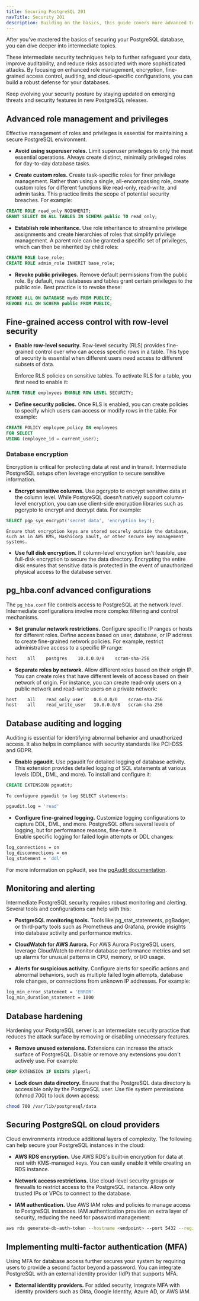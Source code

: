 ```yaml
---
title: Securing PostgreSQL 201
navTitle: Security 201
description: Building on the basics, this guide covers more advanced topics in PostgreSQL security.
---
```


After you've mastered the basics of securing your PostgreSQL database, you can dive deeper into intermediate topics.

These intermediate security techniques help to further safeguard your data, improve auditability, and reduce risks associated with more sophisticated attacks. By focusing on enhanced role management, encryption, fine-grained access control, auditing, and cloud-specific configurations, you can build a robust defense for your databases. 

Keep evolving your security posture by staying updated on emerging threats and security features in new PostgreSQL releases.

## Advanced role management and privileges

Effective management of roles and privileges is essential for maintaining a secure PostgreSQL environment.

- **Avoid using superuser roles.** Limit superuser privileges to only the most essential operations. Always create distinct, minimally privileged roles for day-to-day database tasks.

- **Create custom roles.** Create task-specific roles for finer privilege management. Rather than using a single, all-encompassing role, create custom roles for different functions like read-only, read-write, and admin tasks. This practice limits the scope of potential security breaches. For example:

```sql
CREATE ROLE read_only NOINHERIT;
GRANT SELECT ON ALL TABLES IN SCHEMA public TO read_only;
```

- **Establish role inheritance.** Use role inheritance to streamline privilege assignments and create hierarchies of roles that simplify privilege management. A parent role can be granted a specific set of privileges, which can then be inherited by child roles:

```sql
CREATE ROLE base_role;
CREATE ROLE admin_role INHERIT base_role;
```

- **Revoke public privileges.** Remove default permissions from the public role. By default, new databases and tables grant certain privileges to the public role. Best practice is to revoke these:

```sql
REVOKE ALL ON DATABASE mydb FROM PUBLIC;
REVOKE ALL ON SCHEMA public FROM PUBLIC;
```

## Fine-grained access control with row-level security

- **Enable row-level security.** Row-level security (RLS) provides fine-grained control over who can access specific rows in a table. This type of security is essential when different users need access to different subsets of data.

    Enforce RLS policies on sensitive tables. To activate RLS for a table, you first need to enable it:

```sql
ALTER TABLE employees ENABLE ROW LEVEL SECURITY;
```

- **Define security policies.** Once RLS is enabled, you can create policies to specify which users can access or modify rows in the table. For example:

```sql
CREATE POLICY employee_policy ON employees
FOR SELECT
USING (employee_id = current_user);
```

### Database encryption

Encryption is critical for protecting data at rest and in transit. Intermediate PostgreSQL setups often leverage encryption to secure sensitive information.

- **Encrypt sensitive columns.** Use pgcrypto to encrypt sensitive data at the column level.  While PostgreSQL doesn’t natively support column-level encryption, 
you can use client-side encryption libraries such as pgcrypto to encrypt and decrypt data. For example:

```sql
SELECT pgp_sym_encrypt('secret data', 'encryption key');
```
    Ensure that encryption keys are stored securely outside the database, such as in AWS KMS, HashiCorp Vault, or other secure key management systems.

- **Use full disk encryption.** If column-level encryption isn't feasible, use full-disk encryption to secure the data directory. Encrypting the entire disk ensures that sensitive data is protected in the event of unauthorized physical access to the database server.

## pg_hba.conf advanced configurations

The `pg_hba.conf` file controls access to PostgreSQL at the network level. Intermediate configurations involve more complex filtering and control mechanisms.

- **Set granular network restrictions.** Configure specific IP ranges or hosts for different roles. Define access based on user, database, or IP address to create fine-grained network policies. For example, restrict administrative access to a specific IP range:

```bash
host    all    postgres    10.0.0.0/8    scram-sha-256
```

- **Separate roles by network.** Allow different roles based on their origin IP. You can create roles that have different levels of access based on their network of origin. For instance, you can create read-only users on a public network and read-write users on a private network:

```bash
host    all    read_only_user    0.0.0.0/0    scram-sha-256
host    all    read_write_user   10.0.0.0/8   scram-sha-256
```

## Database auditing and logging

Auditing is essential for identifying abnormal behavior and unauthorized access. It also helps in compliance with security standards like PCI-DSS and GDPR.

- **Enable pgaudit.** Use pgaudit for detailed logging of database activity. This extension provides detailed logging of SQL statements at various levels (DDL, DML, and more). To install and configure it:

```sql
CREATE EXTENSION pgaudit;
```

    To configure pgaudit to log SELECT statements:

```bash
pgaudit.log = 'read'
```

- **Configure fine-grained logging.** Customize logging configurations to capture DDL, DML, and more. PostgreSQL offers several levels of logging, but for performance reasons, fine-tune it.  
Enable specific logging for failed login attempts or DDL changes:

```bash
log_connections = on
log_disconnections = on
log_statement = 'ddl'
```

For more information on pgAudit, see the [pgAudit documentation](https://www.pgaudit.org).

## Monitoring and alerting

Intermediate PostgreSQL security requires robust monitoring and alerting. Several tools and configurations can help with this:

- **PostgreSQL monitoring tools.** Tools like pg_stat_statements, pgBadger, or third-party tools such as Prometheus and Grafana, provide insights into database activity and performance metrics.

- **CloudWatch for AWS Aurora.** For AWS Aurora PostgreSQL users, leverage CloudWatch to monitor database performance metrics and set up alarms for unusual patterns in CPU, memory, or I/O usage.

- **Alerts for suspicious activity.** Configure alerts for specific actions and abnormal behaviors, such as multiple failed login attempts, database role changes, or connections from unknown IP addresses. For example:

```bash
log_min_error_statement = 'ERROR'
log_min_duration_statement = 1000
```

## Database hardening

Hardening your PostgreSQL server is an intermediate security practice that reduces the attack surface by removing or disabling unnecessary features.

- **Remove unused extensions.** Extensions can increase the attack surface of PostgreSQL. Disable or remove any extensions you don't actively use. For example:

```sql
DROP EXTENSION IF EXISTS plperl;
```

- **Lock down data directory.** Ensure that the PostgreSQL data directory is accessible only by the PostgreSQL user. Use file system permissions (chmod 700) to lock down access:

```bash
chmod 700 /var/lib/postgresql/data
```

## Securing PostgreSQL on cloud providers

Cloud environments introduce additional layers of complexity. The following can help secure your PostgreSQL instances in the cloud:

- **AWS RDS encryption.** Use AWS RDS's built-in encryption for data at rest with KMS-managed keys. You can easily enable it while creating an RDS instance.

- **Network access restrictions.** Use cloud-level security groups or firewalls to restrict access to the PostgreSQL instance. Allow only trusted IPs or VPCs to connect to the database.

- **IAM authentication.** Use AWS IAM roles and policies to manage access to PostgreSQL instances. IAM authentication provides an extra layer of security, reducing the need for password management:

```bash
aws rds generate-db-auth-token --hostname <endpoint> --port 5432 --region <region> --username <db-user>
```

## Implementing multi-factor authentication (MFA)

Using MFA for database access further secures your system by requiring users to provide a second factor beyond a password. You can integrate PostgreSQL with an external identity provider (IdP) that supports MFA.

- **External identity providers.** For added security, integrate MFA with identity providers such as Okta, Google Identity, Azure AD, or AWS IAM.

